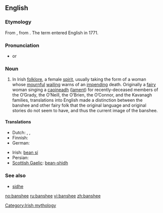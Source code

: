 ==English==
{{wikipedia}}

===Etymology===
From {{etyl|ga}} {{term|bean|lang=ga}} {{term|sídhe|lang=ga}}, from {{etyl|sga}} {{term|ben|lang=sga}} {{term|síde||woman of the fairy mound|lang=sga}}.  The term {{term||banshee}} entered English in 1771.

===Pronunciation===
* {{IPA|/bænˈʃi:/}} or {{IPAchar|/ˈbænʃi:/}}

===Noun===
{{en-noun}}

# In Irish [[folklore]], a female [[spirit]], usually taking the form of a woman whose [[mournful]] [[wail]]ing warns of an [[impend]]ing death. Originally a [[fairy]] woman singing a [[caoin|caoineadh]] ([[lament]]) for recently-deceased members of the O’Grady, the O’Neill, the O’Brien, the O’Connor, and the Kavanagh families, translations into English made a distinction between the banshee and other fairy folk that the original language and original stories do not seem to have, and thus the current image of the banshee.

====Translations====
{{trans-top|in Irish folklore, a female spirit}}
* Dutch: {{t|nl|banshee|f}}, {{t|nl|fee|f}}, {{t|nl|elf|f}}
* Finnish: {{t|fi|Banshee}}
* German: {{t|de|Banshee}}
{{trans-mid}}
* Irish: [[bean sí]] {{f}}
* Persian: {{t|fa|موجود وهمی شکل به شکل روح}}
* [[Scottish Gaelic]]: [[bean-shìdh]] {{f}}
{{trans-bottom}}

===See also===
* [[sidhe]]

[[Category:Irish mythology]]

[[no:banshee]]
[[ru:banshee]]
[[vi:banshee]]
[[zh:banshee]]